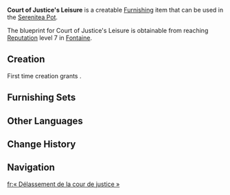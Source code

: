 {{Furnishing Infobox
|id             = 370800
|image          = Item Court of Justice's Leisure.png
|category       = Building
|subcategory    = Fontaine-Style
|quality        = 4
|adeptal_energy = 90
|load           = 250
|reduced_load   = 160
|description    = An ordinary building in the extraordinary [[Court of Fontaine]], which is often used for residential purposes. It has the advantage of providing a large and comfortable living space. The exterior wall is made of beautiful and economic light yellow bricks that are produced from processed Tearstone. The main frame of the building is made from [[Cypress Wood]] supplemented with slag cement, a new material developed by the [[Fontaine Research Institute]] before the incident, giving it a very long lifespan.<br>The Fontaine Research Institute was researching a unique method of construction &mdash; using a metal frame and cement to create a new wood-free building. These buildings would remain standing even if the [[Emperor of Fire and Iron]] caused a ruckus on the roof. However, Fontaine lacks the resources to produce the requisite quantities of metal with high enough load-bearing strength. For this reason, mass production of things such as [[clockwork meka]] was given priority for [[Fontaine]]'s metallurgic resources. In light of this, construction with a metal frame and slag cement has not gained widespread popularity.
|blueprint      = Reach [[Reputation]] Level 7 in [[Fontaine]]
|mention        = Emperor of Fire and Iron
}}
'''Court of Justice's Leisure''' is a creatable [[Furnishing]] item that can be used in the [[Serenitea Pot]].

The blueprint for Court of Justice's Leisure is obtainable from reaching [[Reputation]] level 7 in [[Fontaine]].

==Creation==
First time creation grants {{Item|Trust|24|x=90}}.
{{Recipe
|type = Creation
|time = 16h
|Cypress Wood = 10
|White Iron Chunk = 6
|sort = Cypress Wood;White Iron Chunk
}}

==Furnishing Sets==
{{Craft Usage|type=Furnishing Set}}

==Other Languages==
{{Other Languages
|en      = Court of Justice's Leisure
|zhs     = 「正义之廷的闲居」
|zhs_rm  = "Zhèngyì zhī Tíng de Xiánjū"
|zht     = 「正義之廷的閒居」
|zht_rm  = "Zhèngyì zhī Tíng de Xiánjū"
|zh_tl   = 
|ja      = 「正義の都の閑居」
|ja_rm   = "Seigi no Miyako no Kankyo"
|ja_tl   = 
|ko      = 「정의의 성의 여유」
|ko_rm   = 
|ko_tl   = "Leisure of the Castle of Justice"
|es      = Residencia de la corte de la justicia
|es_tl   = Court of Justice Residence
|fr      = «&nbsp;Délassement de la cour de justice&nbsp;»
|fr_tl   = "Court of Justice's Relaxation"
|ru      = «Отдых Дворца справедливости»
|ru_tl   = "Court of Justice's Rest"
|th      = "ที่พำนักแห่งศาลเที่ยงธรรม"
|th_rm   = 
|th_tl   = 
|vi      = Sự Yên Tĩnh Của Sảnh Chính Nghĩa
|vi_tl   = 
|de      = „Muße der gerechten Vorsehung“
|de_tl   = "Leisure of Just Providence"
|id      = "Rumah Kediaman Pengadilan Hukum"
|id_tl   = "The Residence of the Court of Law"
|pt      = "Tranquilidade do Pavilhão da Justiça"
|pt_tl   = 
|tr      = Adalet Sarayı Dinlenme Köşkü
|tr_tl   = 
|it      = Svago della Corte di Giustizia
|it_tl   = Court of Justice's Leisure
}}

==Change History==
{{Change History|4.0}}

==Navigation==
{{Furnishing Navbox|exterior}}

[[fr:« Délassement de la cour de justice »]]